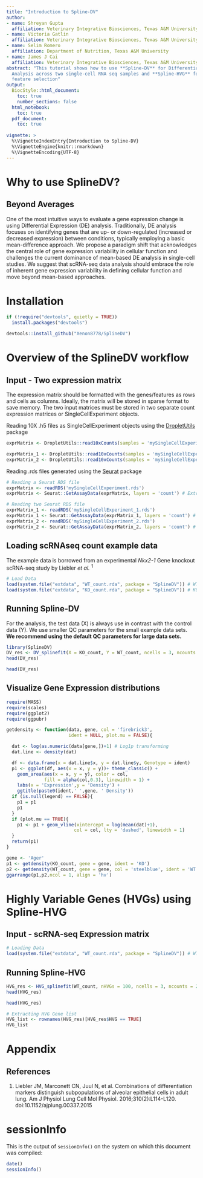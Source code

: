 ---
title: "Introduction to Spline-DV"
author: 
- name: Shreyan Gupta
  affiliation: Veterinary Integrative Biosciences, Texas A&M University
- name: Victoria Gatlin
  affiliation: Veterinary Integrative Biosciences, Texas A&M University
- name: Selim Romero
  affiliation: Department of Nutrition, Texas A&M University
- name: James J Cai
  affiliation: Veterinary Integrative Biosciences, Texas A&M University
abstract: "This tutorial shows how to use **Spline-DV** for Differential Variability
  Analysis across two single-cell RNA seq samples and **Spline-HVG** for highly variable
  feature selection"
output:
  BiocStyle::html_document:
    toc: true
    number_sections: false
  html_notebook:
    toc: true
  pdf_document:
    toc: true
    
vignette: >
  %\VignetteIndexEntry{Introduction to Spline-DV}
  %\VignetteEngine{knitr::rmarkdown}
  %\VignetteEncoding{UTF-8}
---

# Why to use SplineDV? 
## Beyond Averages
One of the most intuitive ways to evaluate a gene expression change is using Differential Expression (DE) analysis. Traditionally, DE analysis focuses on identifying genes that are up- or down-regulated (increased or decreased expression) between conditions, typically employing a basic mean-difference approach. We propose a paradigm shift that acknowledges the central role of gene expression variability in cellular function and challenges the current dominance of mean-based DE analysis in single-cell studies. We suggest that scRNA-seq data analysis should embrace the role of inherent gene expression variability in defining cellular function and move beyond mean-based approaches. 

# Installation
```{r Installation, eval=FALSE}
if (!require("devtools", quietly = TRUE))
  install.packages("devtools")

devtools::install_github("Xenon8778/SplineDV")
```

# Overview of the SplineDV workflow 
## Input - Two expression matrix 
The expression matrix should be formatted with the genes/features as rows and cells as columns. Ideally, the matrix will be stored in sparse format to save memory.
The two input matrices must be stored in two separate count expression matrices or SingleCellExperiment objects.

Reading 10X .h5 files as SingleCellExperiment objects using the [DropletUtils](https://bioconductor.org/packages/release/bioc/html/DropletUtils.html) package
```{r loadingSingleExprMat2, eval=FALSE}
exprMatrix <- DropletUtils::read10xCounts(samples = 'mySingleCellExperiment.h5', type = 'HDF5')

exprMatrix_1 <- DropletUtils::read10xCounts(samples = 'mySingleCellExperiment_1.h5', type = 'HDF5')
exprMatrix_2 <- DropletUtils::read10xCounts(samples = 'mySingleCellExperiment_2.h5', type = 'HDF5')
```

Reading .rds files generated using the [Seurat](https://satijalab.org/seurat/) package
```{r loadingSeurat1, eval=FALSE}
# Reading a Seurat RDS file
exprMatrix <- readRDS('mySingleCellExperiment.rds')
exprMatrix <- Seurat::GetAssayData(exprMatrix, layers = 'count') # Extract counts

# Reading two Seurat RDS file
exprMatrix_1 <- readRDS('mySingleCellExperiment_1.rds')
exprMatrix_1 <- Seurat::GetAssayData(exprMatrix_1, layers = 'count') # Extract counts
exprMatrix_2 <- readRDS('mySingleCellExperiment_2.rds')
exprMatrix_2 <- Seurat::GetAssayData(exprMatrix_2, layers = 'count') # Extract counts
```

## Loading scRNAseq count example data
The example data is borrowed from an experimental *Nkx2-1* Gene knockout scRNA-seq study by Liebler *et al.* ^1^

```{r loadingExampledata}
# Load Data
load(system.file("extdata", "WT_count.rda", package = "SplineDV")) # WT Sample
load(system.file("extdata", "KO_count.rda", package = "SplineDV")) # KO Sample
```

## Running Spline-DV
For the analysis, the test data (X) is always use in contrast with the control data (Y). We use smaller QC parameters for the small example data sets. **We recommend using the default QC parameters for large data sets.**
```{r runSplineDV, results='hide'}
library(SplineDV)
DV_res <- DV_splinefit(X = KO_count, Y = WT_count, ncells = 3, ncounts = 200)
head(DV_res)
```

```{r showResults, echo=FALSE}
head(DV_res)
```

## Visualize Gene Expression distributions

```{r}
require(MASS)
require(scales)
require(ggplot2)
require(ggpubr)

getdensity <- function(data, gene, col = 'firebrick3',
                       ident = NULL, plot.mu = FALSE){

  dat <- log(as.numeric(data[gene,])+1) # Log1p transforming
  dat.line <- density(dat)

  df <- data.frame(x = dat.line$x, y = dat.line$y, Genotype = ident)
  p1 <- ggplot(df, aes(x = x, y = y))+ theme_classic() +
    geom_area(aes(x = x, y = y), color = col,
              fill = alpha(col,0.3), linewidth = 1) +
    labs(x = 'Expression',y = 'Density') +
    ggtitle(paste0(ident,' ',gene, ' Density'))
  if (is.null(legend) == FALSE){
    p1 = p1
    p1
  }
  if (plot.mu == TRUE){
    p1 <- p1 + geom_vline(xintercept = log(mean(dat)+1),
                         col = col, lty = 'dashed', linewidth = 1)
  }
  return(p1)
}

gene <- 'Ager'
p1 <- getdensity(KO_count, gene = gene, ident = 'KO')
p2 <- getdensity(WT_count, gene = gene, col = 'steelblue', ident = 'WT')
ggarrange(p1,p2,ncol = 1, align = 'hv')
```

 
# Highly Variable Genes (HVGs) using Spline-HVG 
## Input - scRNA-seq Expression matrix 
```{r}
# Loading Data
load(system.file("extdata", "WT_count.rda", package = "SplineDV")) # WT Sample
```
## Running Spline-HVG
```{r runSplineHVG, results='hide'}
HVG_res <- HVG_splinefit(WT_count, nHVGs = 100, ncells = 3, ncounts = 200)
head(HVG_res)
```

```{r showHVGResults, echo=FALSE}
head(HVG_res)
```

```{r showHVGList}
# Extracting HVG Gene list
HVG_list <- rownames(HVG_res)[HVG_res$HVG == TRUE]
HVG_list
```

# Appendix
## References
1. Liebler JM, Marconett CN, Juul N, et al. Combinations of differentiation markers distinguish subpopulations of alveolar epithelial cells in adult lung. Am J Physiol Lung Cell Mol Physiol. 2016;310(2):L114-L120. doi:10.1152/ajplung.00337.2015

# sessionInfo
This is the output of `sessionInfo()` on the system on which this document was compiled:
```{r}
date()
sessionInfo()
```
